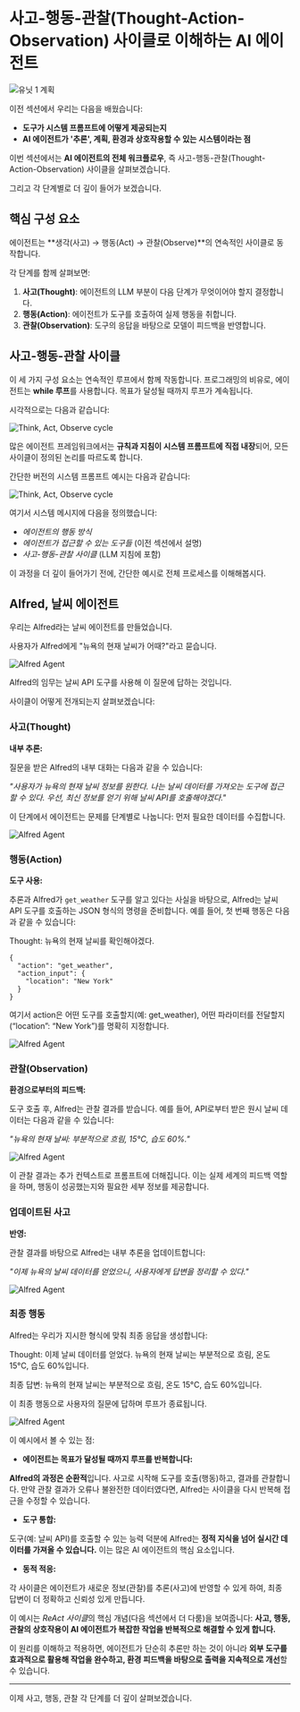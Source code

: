 # 사고-행동-관찰(Thought-Action-Observation) 사이클로 이해하는 AI 에이전트

<img src="https://huggingface.co/datasets/agents-course/course-images/resolve/main/en/unit1/whiteboard-check-3.jpg" alt="유닛 1 계획"/>

이전 섹션에서 우리는 다음을 배웠습니다:

- **도구가 시스템 프롬프트에 어떻게 제공되는지**
- **AI 에이전트가 '추론', 계획, 환경과 상호작용할 수 있는 시스템이라는 점**

이번 섹션에서는 **AI 에이전트의 전체 워크플로우**, 즉 사고-행동-관찰(Thought-Action-Observation) 사이클을 살펴보겠습니다.

그리고 각 단계별로 더 깊이 들어가 보겠습니다.


## 핵심 구성 요소

에이전트는 **생각(사고) → 행동(Act) → 관찰(Observe)**의 연속적인 사이클로 동작합니다.

각 단계를 함께 살펴보면:

1. **사고(Thought)**: 에이전트의 LLM 부분이 다음 단계가 무엇이어야 할지 결정합니다.
2. **행동(Action)**: 에이전트가 도구를 호출하여 실제 행동을 취합니다.
3. **관찰(Observation)**: 도구의 응답을 바탕으로 모델이 피드백을 반영합니다.

## 사고-행동-관찰 사이클

이 세 가지 구성 요소는 연속적인 루프에서 함께 작동합니다. 프로그래밍의 비유로, 에이전트는 **while 루프**를 사용합니다. 목표가 달성될 때까지 루프가 계속됩니다.

시각적으로는 다음과 같습니다:

<img src="https://huggingface.co/datasets/agents-course/course-images/resolve/main/en/unit1/AgentCycle.gif" alt="Think, Act, Observe cycle"/>

많은 에이전트 프레임워크에서는 **규칙과 지침이 시스템 프롬프트에 직접 내장**되어, 모든 사이클이 정의된 논리를 따르도록 합니다.

간단한 버전의 시스템 프롬프트 예시는 다음과 같습니다:

<img src="https://huggingface.co/datasets/agents-course/course-images/resolve/main/en/unit1/system_prompt_cycle.png" alt="Think, Act, Observe cycle"/>

여기서 시스템 메시지에 다음을 정의했습니다:

- *에이전트의 행동 방식*
- *에이전트가 접근할 수 있는 도구들* (이전 섹션에서 설명)
- *사고-행동-관찰 사이클* (LLM 지침에 포함)

이 과정을 더 깊이 들어가기 전에, 간단한 예시로 전체 프로세스를 이해해봅시다.

## Alfred, 날씨 에이전트

우리는 Alfred라는 날씨 에이전트를 만들었습니다.

사용자가 Alfred에게 "뉴욕의 현재 날씨가 어때?"라고 묻습니다.

<img src="https://huggingface.co/datasets/agents-course/course-images/resolve/main/en/unit1/alfred-agent.jpg" alt="Alfred Agent"/>

Alfred의 임무는 날씨 API 도구를 사용해 이 질문에 답하는 것입니다.

사이클이 어떻게 전개되는지 살펴보겠습니다:

### 사고(Thought)

**내부 추론:**

질문을 받은 Alfred의 내부 대화는 다음과 같을 수 있습니다:

*"사용자가 뉴욕의 현재 날씨 정보를 원한다. 나는 날씨 데이터를 가져오는 도구에 접근할 수 있다. 우선, 최신 정보를 얻기 위해 날씨 API를 호출해야겠다."*

이 단계에서 에이전트는 문제를 단계별로 나눕니다: 먼저 필요한 데이터를 수집합니다.

<img src="https://huggingface.co/datasets/agents-course/course-images/resolve/main/en/unit1/alfred-agent-1.jpg" alt="Alfred Agent"/>

### 행동(Action)

**도구 사용:**

추론과 Alfred가 `get_weather` 도구를 알고 있다는 사실을 바탕으로, Alfred는 날씨 API 도구를 호출하는 JSON 형식의 명령을 준비합니다. 예를 들어, 첫 번째 행동은 다음과 같을 수 있습니다:

Thought: 뉴욕의 현재 날씨를 확인해야겠다.

```
{
  "action": "get_weather",
  "action_input": {
    "location": "New York"
  }
}
```

여기서 action은 어떤 도구를 호출할지(예: get_weather), 어떤 파라미터를 전달할지(“location”: “New York”)를 명확히 지정합니다.

<img src="https://huggingface.co/datasets/agents-course/course-images/resolve/main/en/unit1/alfred-agent-2.jpg" alt="Alfred Agent"/>

### 관찰(Observation)

**환경으로부터의 피드백:**

도구 호출 후, Alfred는 관찰 결과를 받습니다. 예를 들어, API로부터 받은 원시 날씨 데이터는 다음과 같을 수 있습니다:

*"뉴욕의 현재 날씨: 부분적으로 흐림, 15°C, 습도 60%."*

<img src="https://huggingface.co/datasets/agents-course/course-images/resolve/main/en/unit1/alfred-agent-3.jpg" alt="Alfred Agent"/>

이 관찰 결과는 추가 컨텍스트로 프롬프트에 더해집니다. 이는 실제 세계의 피드백 역할을 하며, 행동이 성공했는지와 필요한 세부 정보를 제공합니다.


### 업데이트된 사고

**반영:**

관찰 결과를 바탕으로 Alfred는 내부 추론을 업데이트합니다:

*"이제 뉴욕의 날씨 데이터를 얻었으니, 사용자에게 답변을 정리할 수 있다."*

<img src="https://huggingface.co/datasets/agents-course/course-images/resolve/main/en/unit1/alfred-agent-4.jpg" alt="Alfred Agent"/>


### 최종 행동

Alfred는 우리가 지시한 형식에 맞춰 최종 응답을 생성합니다:

Thought: 이제 날씨 데이터를 얻었다. 뉴욕의 현재 날씨는 부분적으로 흐림, 온도 15°C, 습도 60%입니다.

최종 답변: 뉴욕의 현재 날씨는 부분적으로 흐림, 온도 15°C, 습도 60%입니다.

이 최종 행동으로 사용자의 질문에 답하며 루프가 종료됩니다.

<img src="https://huggingface.co/datasets/agents-course/course-images/resolve/main/en/unit1/alfred-agent-5.jpg" alt="Alfred Agent"/>

이 예시에서 볼 수 있는 점:

- **에이전트는 목표가 달성될 때까지 루프를 반복합니다:**
    
**Alfred의 과정은 순환적**입니다. 사고로 시작해 도구를 호출(행동)하고, 결과를 관찰합니다. 만약 관찰 결과가 오류나 불완전한 데이터였다면, Alfred는 사이클을 다시 반복해 접근을 수정할 수 있습니다.
    
- **도구 통합:**

도구(예: 날씨 API)를 호출할 수 있는 능력 덕분에 Alfred는 **정적 지식을 넘어 실시간 데이터를 가져올 수 있습니다.** 이는 많은 AI 에이전트의 핵심 요소입니다.

- **동적 적응:**

각 사이클은 에이전트가 새로운 정보(관찰)를 추론(사고)에 반영할 수 있게 하여, 최종 답변이 더 정확하고 신뢰성 있게 만듭니다.
    
이 예시는 *ReAct 사이클*의 핵심 개념(다음 섹션에서 더 다룸)을 보여줍니다: **사고, 행동, 관찰의 상호작용이 AI 에이전트가 복잡한 작업을 반복적으로 해결할 수 있게 합니다.**

이 원리를 이해하고 적용하면, 에이전트가 단순히 추론만 하는 것이 아니라 **외부 도구를 효과적으로 활용해 작업을 완수하고, 환경 피드백을 바탕으로 출력을 지속적으로 개선**할 수 있습니다.

---

이제 사고, 행동, 관찰 각 단계를 더 깊이 살펴보겠습니다.